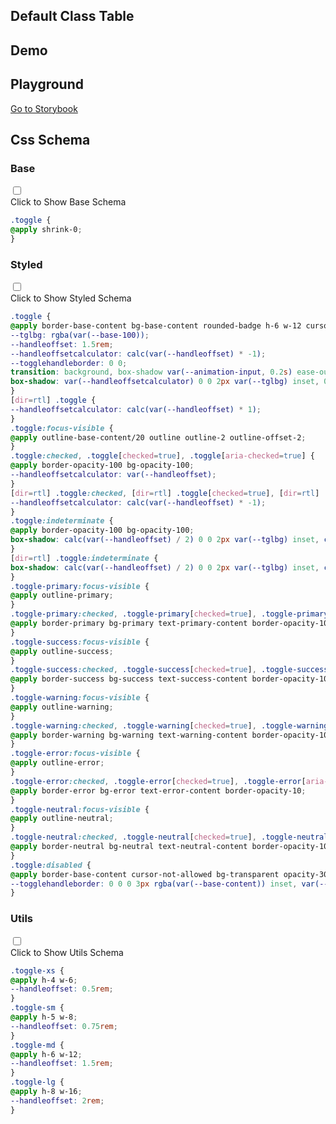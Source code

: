 
## Default Class Table

<CssTable name="toggle" />

## Demo

<Demo></Demo>

## Playground

[Go to Storybook](https://story.ui.icebreaker.top/?path=/docs/data-entry-toggle--docs)

## Css Schema


### Base

<div className="collapse">
<input type="checkbox" /> 
<div class="collapse-title px-0">
<span class="btn">Click to Show Base Schema</span>
</div>
<div class="collapse-content"> 

```css
.toggle {
@apply shrink-0;
}
```

</div>
</div>

  

### Styled

<div className="collapse">
<input type="checkbox" /> 
<div class="collapse-title px-0">
<span class="btn">Click to Show Styled Schema</span>
</div>
<div class="collapse-content"> 

```css
.toggle {
@apply border-base-content bg-base-content rounded-badge h-6 w-12 cursor-pointer appearance-none border border-opacity-20 bg-opacity-50;
--tglbg: rgba(var(--base-100));
--handleoffset: 1.5rem;
--handleoffsetcalculator: calc(var(--handleoffset) * -1);
--togglehandleborder: 0 0;
transition: background, box-shadow var(--animation-input, 0.2s) ease-out;
box-shadow: var(--handleoffsetcalculator) 0 0 2px var(--tglbg) inset, 0 0 0 2px var(--tglbg) inset, var(--togglehandleborder);
}
[dir=rtl] .toggle {
--handleoffsetcalculator: calc(var(--handleoffset) * 1);
}
.toggle:focus-visible {
@apply outline-base-content/20 outline outline-2 outline-offset-2;
}
.toggle:checked, .toggle[checked=true], .toggle[aria-checked=true] {
@apply border-opacity-100 bg-opacity-100;
--handleoffsetcalculator: var(--handleoffset);
}
[dir=rtl] .toggle:checked, [dir=rtl] .toggle[checked=true], [dir=rtl] .toggle[aria-checked=true] {
--handleoffsetcalculator: calc(var(--handleoffset) * -1);
}
.toggle:indeterminate {
@apply border-opacity-100 bg-opacity-100;
box-shadow: calc(var(--handleoffset) / 2) 0 0 2px var(--tglbg) inset, calc(var(--handleoffset) / -2) 0 0 2px var(--tglbg) inset, 0 0 0 2px var(--tglbg) inset;
}
[dir=rtl] .toggle:indeterminate {
box-shadow: calc(var(--handleoffset) / 2) 0 0 2px var(--tglbg) inset, calc(var(--handleoffset) / -2) 0 0 2px var(--tglbg) inset, 0 0 0 2px var(--tglbg) inset;
}
.toggle-primary:focus-visible {
@apply outline-primary;
}
.toggle-primary:checked, .toggle-primary[checked=true], .toggle-primary[aria-checked=true] {
@apply border-primary bg-primary text-primary-content border-opacity-10;
}
.toggle-success:focus-visible {
@apply outline-success;
}
.toggle-success:checked, .toggle-success[checked=true], .toggle-success[aria-checked=true] {
@apply border-success bg-success text-success-content border-opacity-10;
}
.toggle-warning:focus-visible {
@apply outline-warning;
}
.toggle-warning:checked, .toggle-warning[checked=true], .toggle-warning[aria-checked=true] {
@apply border-warning bg-warning text-warning-content border-opacity-10;
}
.toggle-error:focus-visible {
@apply outline-error;
}
.toggle-error:checked, .toggle-error[checked=true], .toggle-error[aria-checked=true] {
@apply border-error bg-error text-error-content border-opacity-10;
}
.toggle-neutral:focus-visible {
@apply outline-neutral;
}
.toggle-neutral:checked, .toggle-neutral[checked=true], .toggle-neutral[aria-checked=true] {
@apply border-neutral bg-neutral text-neutral-content border-opacity-10;
}
.toggle:disabled {
@apply border-base-content cursor-not-allowed bg-transparent opacity-30;
--togglehandleborder: 0 0 0 3px rgba(var(--base-content)) inset, var(--handleoffsetcalculator) 0 0 3px rgba(var(--base-content)) inset;
}
```

</div>
</div>

  

### Utils

<div className="collapse">
<input type="checkbox" /> 
<div class="collapse-title px-0">
<span class="btn">Click to Show Utils Schema</span>
</div>
<div class="collapse-content"> 

```css
.toggle-xs {
@apply h-4 w-6;
--handleoffset: 0.5rem;
}
.toggle-sm {
@apply h-5 w-8;
--handleoffset: 0.75rem;
}
.toggle-md {
@apply h-6 w-12;
--handleoffset: 1.5rem;
}
.toggle-lg {
@apply h-8 w-16;
--handleoffset: 2rem;
}
```

</div>
</div>